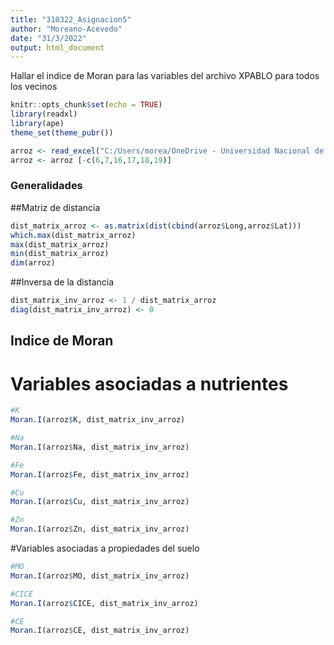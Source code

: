 ---
title: "310322_Asignacion5"
author: "Moreano-Acevedo"
date: "31/3/2022"
output: html_document
---

Hallar el indice de Moran para las variables del archivo XPABLO para todos los vecinos

```{r setup, include=FALSE}
knitr::opts_chunk$set(echo = TRUE)
library(readxl)
library(ape)
theme_set(theme_pubr())
``` 

```{r}
arroz <- read_excel("C:/Users/morea/OneDrive - Universidad Nacional de Colombia/Documentos/UNAL/2022-1S/Computación Estadistica/RStudio/RStudio_CE/XPABLO.xlsx")
arroz <- arroz [-c(6,7,16,17,18,19)]
```


### Generalidades

##Matriz de distancia

```{r}
dist_matrix_arroz <- as.matrix(dist(cbind(arroz$Long,arroz$Lat)))
which.max(dist_matrix_arroz) 
max(dist_matrix_arroz) 
min(dist_matrix_arroz) 
dim(arroz)
```
##Inversa de la distancia

```{r}
dist_matrix_inv_arroz <- 1 / dist_matrix_arroz
diag(dist_matrix_inv_arroz) <- 0
```

## Indice de Moran

# Variables asociadas a nutrientes

```{r}
#K
Moran.I(arroz$K, dist_matrix_inv_arroz) 
```

```{r}
#Na
Moran.I(arroz$Na, dist_matrix_inv_arroz) 
```
```{r}
#Fe
Moran.I(arroz$Fe, dist_matrix_inv_arroz) 
```
```{r}
#Cu
Moran.I(arroz$Cu, dist_matrix_inv_arroz) 
```
```{r}
#Zn
Moran.I(arroz$Zn, dist_matrix_inv_arroz) 
```

#Variables asociadas a propiedades del suelo
```{r}
#MO
Moran.I(arroz$MO, dist_matrix_inv_arroz) 
```
```{r}
#CICE
Moran.I(arroz$CICE, dist_matrix_inv_arroz) 
```
```{r}
#CE
Moran.I(arroz$CE, dist_matrix_inv_arroz) 
```

